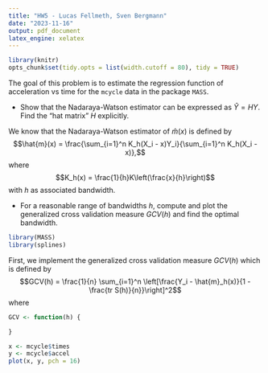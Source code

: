 ```yaml
---
title: "HW5 - Lucas Fellmeth, Sven Bergmann"
date: "2023-11-16"
output: pdf_document
latex_engine: xelatex
---
```


```r
library(knitr)
opts_chunk$set(tidy.opts = list(width.cutoff = 80), tidy = TRUE)
```
The goal of this problem is to estimate the regression function of acceleration vs time for the `mcycle` data in the package `MASS`.

- Show that the Nadaraya-Watson estimator can be expressed as $\hat{Y} = HY$. Find the "hat matrix" $H$ explicitly.

We know that the Nadaraya-Watson estimator of $\hat{m}(x)$ is defined by
$$\hat{m}(x) = \frac{\sum_{i=1}^n K_h(X_i - x)Y_i}{\sum_{i=1}^n K_h(X_i - x)},$$
where
$$K_h(x) = \frac{1}{h}K\left(\frac{x}{h}\right)$$
with $h$ as associated bandwidth.



- For a reasonable range of bandwidths $h$, compute and plot the generalized cross validation measure $GCV(h)$ and find the optimal bandwidth.

```r
library(MASS)
library(splines)
```
First, we implement the generalized cross validation measure $GCV(h)$ which is defined by
$$GCV(h) = \frac{1}{n} \sum_{i=1}^n \left[\frac{Y_i - \hat{m}_h(x)}{1 - \frac{tr S(h)}{n}}\right]^2$$
where
```r
GCV <- function(h) {

}
```
```r
x <- mcycle$times
y <- mcycle$accel
plot(x, y, pch = 16)
```
```r

```
